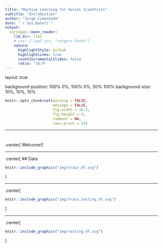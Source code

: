```yaml
---
title: "Machine Learning for Social Scientists"
subtitle: "Introduction"
author: "Jorge Cimentada"
date: "`r Sys.Date()`"
output:
  xaringan::moon_reader:
    lib_dir: libs
    # css: [./upf.css, "rutgers-fonts"]
    nature:
      highlightStyle: github
      highlightLines: true
      countIncrementalSlides: false
      ratio: "16:9"
---
```


layout: true

<!-- background-image: url(./figs/upf.png) -->
background-position: 100% 0%, 100% 0%, 50% 100%
background-size: 10%, 10%, 10%

```r

knitr::opts_chunk$set(warning = FALSE,
                      message = FALSE, 
                      fig.width = 10.5,
                      fig.height = 4, 
                      comment = NA,
                      rows.print = 16)

```

---

# 

.center[
Welcome!
]


---


.center[
## Data
```r
knitr::include_graphics("img/train_df.svg")
```
]

---

.center[
```r
knitr::include_graphics("img/train_testing_df.svg")
```
]


---

.center[
```r
knitr::include_graphics("img/testing_df.svg")
```
]
